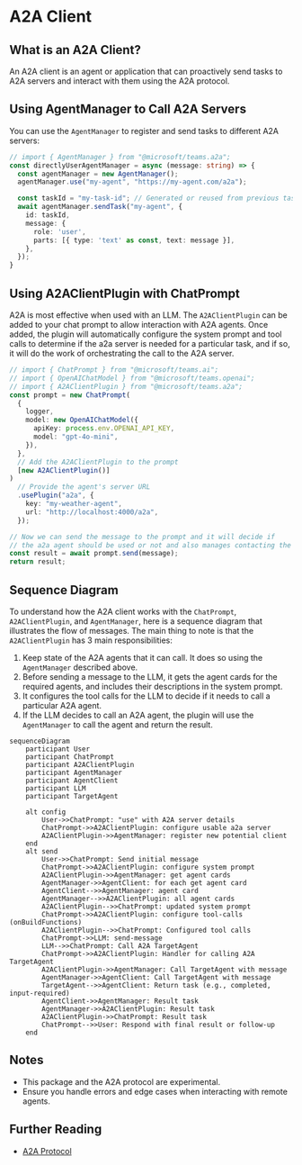 # A2A Client

## What is an A2A Client?

An A2A client is an agent or application that can proactively send tasks to A2A servers and interact with them using the A2A protocol.

## Using AgentManager to Call A2A Servers

You can use the `AgentManager` to register and send tasks to different A2A servers:

```ts
// import { AgentManager } from "@microsoft/teams.a2a";
const directlyUserAgentManager = async (message: string) => {
  const agentManager = new AgentManager();
  agentManager.use("my-agent", "https://my-agent.com/a2a");

  const taskId = "my-task-id"; // Generated or reused from previous task
  await agentManager.sendTask("my-agent", {
    id: taskId,
    message: {
      role: 'user',
      parts: [{ type: 'text' as const, text: message }],
    },
  });
}
```

## Using A2AClientPlugin with ChatPrompt

A2A is most effective when used with an LLM. The `A2AClientPlugin` can be added to your chat prompt to allow interaction with A2A agents. Once added, the plugin will automatically configure the system prompt and tool calls to determine if the a2a server is needed for a particular task, and if so, it will do the work of orchestrating the call to the A2A server.

```ts
// import { ChatPrompt } from "@microsoft/teams.ai";
// import { OpenAIChatModel } from "@microsoft/teams.openai";
// import { A2AClientPlugin } from "@microsoft/teams.a2a";
const prompt = new ChatPrompt(
  {
    logger,
    model: new OpenAIChatModel({
      apiKey: process.env.OPENAI_API_KEY,
      model: "gpt-4o-mini",
    }),
  },
  // Add the A2AClientPlugin to the prompt
  [new A2AClientPlugin()]
)
  // Provide the agent's server URL
  .usePlugin("a2a", {
    key: "my-weather-agent",
    url: "http://localhost:4000/a2a",
  });
```
```ts
// Now we can send the message to the prompt and it will decide if
// the a2a agent should be used or not and also manages contacting the agent
const result = await prompt.send(message);
return result;
```



## Sequence Diagram

To understand how the A2A client works with the `ChatPrompt`, `A2AClientPlugin`, and `AgentManager`, here is a sequence diagram that illustrates the flow of messages. The main thing to note is that the `A2AClientPlugin` has 3 main responsibilities:
1. Keep state of the A2A agents that it can call. It does so using the `AgentManager` described above.
2. Before sending a message to the LLM, it gets the agent cards for the required agents, and includes their descriptions in the system prompt.
3. It configures the tool calls for the LLM to decide if it needs to call a particular A2A agent.
4. If the LLM decides to call an A2A agent, the plugin will use the `AgentManager` to call the agent and return the result.

```mermaid
sequenceDiagram
    participant User
    participant ChatPrompt
    participant A2AClientPlugin
    participant AgentManager
    participant AgentClient
    participant LLM
    participant TargetAgent

    alt config
        User->>ChatPrompt: "use" with A2A server details
        ChatPrompt->>A2AClientPlugin: configure usable a2a server
        A2AClientPlugin->>AgentManager: register new potential client
    end
    alt send
        User->>ChatPrompt: Send initial message
        ChatPrompt->>A2AClientPlugin: configure system prompt
        A2AClientPlugin->>AgentManager: get agent cards
        AgentManager->>AgentClient: for each get agent card
        AgentClient-->>AgentManager: agent card
        AgentManager-->>A2AClientPlugin: all agent cards
        A2AClientPlugin-->>ChatPrompt: updated system prompt
        ChatPrompt->>A2AClientPlugin: configure tool-calls (onBuildFunctions)
        A2AClientPlugin-->>ChatPrompt: Configured tool calls
        ChatPrompt->>LLM: send-message
        LLM-->>ChatPrompt: Call A2A TargetAgent
        ChatPrompt->>A2AClientPlugin: Handler for calling A2A TargetAgent
        A2AClientPlugin->>AgentManager: Call TargetAgent with message
        AgentManager->>AgentClient: Call TargetAgent with message
        TargetAgent-->>AgentClient: Return task (e.g., completed, input-required)
        AgentClient->>AgentManager: Result task
        AgentManager->>A2AClientPlugin: Result task
        A2AClientPlugin->>ChatPrompt: Result task
        ChatPrompt-->>User: Respond with final result or follow-up
    end
```

## Notes

-   This package and the A2A protocol are experimental.
-   Ensure you handle errors and edge cases when interacting with remote agents.

## Further Reading

-   [A2A Protocol](https://google.github.io/A2A) 